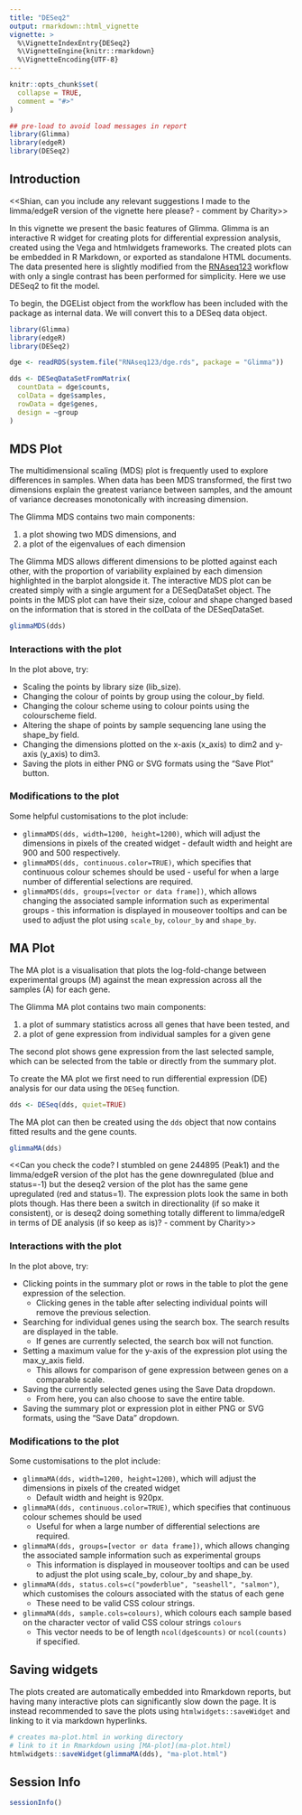 ```yaml
---
title: "DESeq2"
output: rmarkdown::html_vignette
vignette: >
  %\VignetteIndexEntry{DESeq2}
  %\VignetteEngine{knitr::rmarkdown}
  %\VignetteEncoding{UTF-8}
---
```


```r
knitr::opts_chunk$set(
  collapse = TRUE,
  comment = "#>"
)

## pre-load to avoid load messages in report
library(Glimma)
library(edgeR)
library(DESeq2)
```

## Introduction

<<Shian, can you include any relevant suggestions I made to the limma/edgeR version of the vignette here please? - comment by Charity>>

In this vignette we present the basic features of Glimma. 
Glimma is an interactive R widget for creating plots for differential expression analysis, created using the Vega and htmlwidgets frameworks. The created plots can be embedded in R Markdown, or exported as standalone HTML documents.
The data presented here is slightly modified from the [RNAseq123](https://bioconductor.org/packages/release/workflows/html/RNAseq123.html) workflow with only a single contrast has been performed for simplicity. Here we use DESeq2 to fit the model.

To begin, the DGEList object from the workflow has been included with the package as internal data. We will convert this to a DESeq data object.

```r
library(Glimma)
library(edgeR)
library(DESeq2)

dge <- readRDS(system.file("RNAseq123/dge.rds", package = "Glimma"))

dds <- DESeqDataSetFromMatrix(
  countData = dge$counts,
  colData = dge$samples,
  rowData = dge$genes,
  design = ~group
)
```

## MDS Plot

The multidimensional scaling (MDS) plot is frequently used to explore differences in samples. When data has been MDS transformed, the first two dimensions explain the greatest variance between samples, and the amount of variance decreases monotonically with increasing dimension.

The Glimma MDS contains two main components:

1. a plot showing two MDS dimensions, and
2. a plot of the eigenvalues of each dimension


The Glimma MDS allows different dimensions to be plotted against each other, with the proportion of variability explained by each dimension highlighted in the barplot alongside it. The interactive MDS plot can be created simply with a single argument for a DESeqDataSet object. The points in the MDS plot can have their size, colour and shape changed based on the information that is stored in the colData of the DESeqDataSet.

```r
glimmaMDS(dds)
```

### Interactions with the plot
In the plot above, try:

+ Scaling the points by library size (lib_size).
+ Changing the colour of points by group using the colour_by field.
+ Changing the colour scheme using to colour points using the colourscheme field.
+ Altering the shape of points by sample sequencing lane using the shape_by field.
+ Changing the dimensions plotted on the x-axis (x_axis) to dim2 and y-axis (y_axis) to dim3.
+ Saving the plots in either PNG or SVG formats using the "Save Plot" button.

### Modifications to the plot
Some helpful customisations to the plot include:

+ `glimmaMDS(dds, width=1200, height=1200)`, which will adjust the dimensions in pixels of the created widget - default width and height are 900 and 500 respectively.
+ `glimmaMDS(dds, continuous.color=TRUE)`, which specifies that continuous colour schemes should be used - useful for when a large number of differential selections are required.
+ `glimmaMDS(dds, groups=[vector or data frame])`, which allows changing the associated sample information such as experimental groups - this information is displayed in mouseover tooltips and can be used to adjust the plot using `scale_by`, `colour_by` and `shape_by`.


## MA Plot

The MA plot is a visualisation that plots the log-fold-change between experimental groups (M) against the mean expression across all the samples (A) for each gene.

The Glimma MA plot contains two main components:

1. a plot of summary statistics across all genes that have been tested, and
2. a plot of gene expression from individual samples for a given gene

The second plot shows gene expression from the last selected sample, which can be selected from the table or directly from the summary plot.

To create the MA plot we first need to run differential expression (DE) analysis for our data using the `DESeq` function.

```r
dds <- DESeq(dds, quiet=TRUE)
```

The MA plot can then be created using the `dds` object that now contains fitted results and the gene counts.

```r
glimmaMA(dds)
```
<<Can you check the code? I stumbled on gene 244895 (Peak1) and the limma/edgeR version of the plot has the gene downregulated (blue and status=-1) but the deseq2 version of the plot has the same gene upregulated (red and status=1). The expression plots look the same in both plots though. Has there been a switch in directionality (if so make it consistent), or is deseq2 doing something totally different to limma/edgeR in terms of DE analysis (if so keep as is)? - comment by Charity>>

### Interactions with the plot
In the plot above, try:

+ Clicking points in the summary plot or rows in the table to plot the gene expression of the selection.
    + Clicking genes in the table after selecting individual points will remove the previous selection.
+ Searching for individual genes using the search box. The search results are displayed in the table.
    + If genes are currently selected, the search box will not function.
+ Setting a maximum value for the y-axis of the expression plot using the max_y_axis field. 
    + This allows for comparison of gene expression between genes on a comparable scale.
+ Saving the currently selected genes using the Save Data dropdown. 
    + From here, you can also choose to save the entire table.
+ Saving the summary plot or expression plot in either PNG or SVG formats, using the "Save Data" dropdown.

### Modifications to the plot
Some customisations to the plot include:

+ `glimmaMA(dds, width=1200, height=1200)`, which will adjust the dimensions in pixels of the created widget
    + Default width and height is 920px.
+ `glimmaMA(dds, continuous.color=TRUE)`, which specifies that continuous colour schemes should be used
    + Useful for when a large number of differential selections are required.
+ `glimmaMA(dds, groups=[vector or data frame])`, which allows changing the associated sample information such as experimental groups
    + This information is displayed in mouseover tooltips and can be used to adjust the plot using scale_by, colour_by and shape_by.
+ `glimmaMA(dds, status.cols=c("powderblue", "seashell", "salmon")`, which customises the colours associated with the status of each gene
    + These need to be valid CSS colour strings.
+ `glimmaMA(dds, sample.cols=colours)`, which colours each sample based on the character vector of valid CSS colour strings `colours`
    + This vector needs to be of length `ncol(dge$counts)` or `ncol(counts)` if specified.

## Saving widgets

The plots created are automatically embedded into Rmarkdown reports, but having many interactive plots can significantly slow down the page. It is instead recommended to save the plots using `htmlwidgets::saveWidget` and linking to it via markdown hyperlinks.

```r
# creates ma-plot.html in working directory
# link to it in Rmarkdown using [MA-plot](ma-plot.html)
htmlwidgets::saveWidget(glimmaMA(dds), "ma-plot.html")
```

## Session Info

```r
sessionInfo()
```

